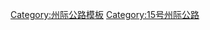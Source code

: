 {{Navbox
|state=autocollapse
|image=[[File:I-15.svg|40px]]
|name=15号州际公路及其辅助线
|title=[[15號州際公路|<span style="color:white;">15号州际公路</span>]]<span style="color:white;">及其</span>[[美國州際公路輔助線列表|<span style="color:white;">辅助线</span>]]
|titlestyle= background:#006A4D; color:white;
|listclass=hlist
|list1=*'''[[15号州际公路加利福尼亚州段|加利福尼亚州段]]'''
**[[215号州际公路 (加利福尼亚州)|215]]
*'''[[15号州际公路内华达州段|内华达州段]]'''
**[[拉斯维加斯带状公路|215]]
**[[515号州际公路|515]]
*'''[[15号州际公路亚利桑那州段|亚利桑那州段]]'''
*'''[[15号州际公路犹他州段|犹他州段]]'''
**[[215号州际公路 (犹他州)|215]]
**[[215号州际公路 (犹他州)|415]]<sup>1</sup>
*'''[[15号州际公路爱达荷州段|爱达荷州段]]'''
*'''[[15号州际公路蒙大拿州段|蒙大拿州段]]'''
**[[115号州际公路|115]]
**[[Interstate 15 Business (Great Falls, Montana)|315]]<sup>2</sup>

|list2=*<sup>1</sup>已取消
*<sup>2</sup>未标号
}}<noinclude>
[[Category:州际公路模板]]
[[Category:15号州际公路]]</noinclude>